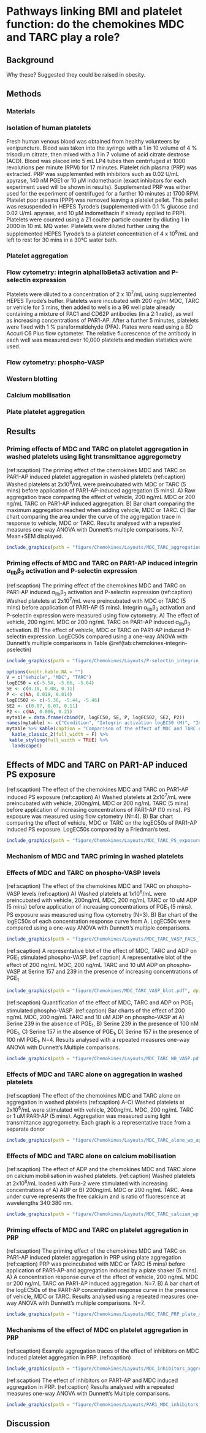 # Pathways linking BMI and platelet function: do the chemokines MDC and TARC play a role?

## Background
Why these? Suggested they could be raised in obesity.

## Methods
### Materials

### Isolation of human platelets
Fresh human venous blood was obtained from healthy volunteers by venipuncture. Blood was taken into the syringe with a 1 in 10 volume of 4 % trisodium citrate, then mixed with a 1 in 7 volume of acid citrate dextrose (ACD). Blood was placed into 5 mL LP4 tubes then centrifuged at 1000 revolutions per minute (RPM) for 17 minutes. Platelet rich plasma (PRP) was extracted. PRP was supplemented with inhibitors such as 0.02 U/mL apyrase, 140 nM PGE1 or 10 µM indomethacin (exact inhibitors for each experiment used will be shown in results). Supplemented PRP was either used for the experiment of centrifuged for a further 10 minutes at 1700 RPM. Platelet poor plasma (PPP) was removed leaving a platelet pellet. This pellet was resuspended in HEPES Tyrode’s (supplemented with 0.1 % glucose and 0.02 U/mL apyrase, and 10 µM indomethacin if already applied to PRP). Platelets were counted using a Z1 coulter particle counter by diluting 1 in 2000 in 10 mL MQ water. Platelets were diluted further using the supplemented HEPES Tyrode’s to a platelet concentration of 4 x 10^8^/mL and left to rest for 30 mins in a 30°C water bath.

### Platelet aggregation

### Flow cytometry: integrin alphaIIbBeta3 activation and P-selectin expression
Platelets were diluted to a concentration of 2 x 10^7^/mL using supplemented HEPES Tyrode’s buffer. Platelets were incubated with 200 ng/ml MDC, TARC or vehicle for 5 mins, then added to wells in a 96 well plate already containing a mixture of PAC1 and CD62P antibodies (in a 2:1 ratio), as well as increasing concentrations of PAR1-AP. After a further 5 minutes, platelets were fixed with 1 % paraformaldehyde (PFA). Plates were read using a BD Accuri C6 Plus flow cytometer. The relative fluorescence of the antibody in each well was measured over 10,000 platelets and median statistics were used.

### Flow cytometry: phospho-VASP

### Western blotting

### Calcium mobilisation

### Plate platelet aggregation






## Results

### Priming effects of MDC and TARC on platelet aggregation in washed platelets using light transmittance aggregometry

(ref:scaption) The priming effect of the chemokines MDC and TARC on PAR1-AP induced platelet aggregation in washed platelets
(ref:caption) Washed platelets at 2x10^8^/mL were preincubated with MDC or TARC (5 mins) before application of PAR1-AP-induced aggregation (5 mins). A) Raw aggregation trace comparing the effect of vehicle, 200 ng/mL MDC or 200 ng/mL TARC on PAR1-AP induced aggregation. B) Bar chart comparing the maximum aggregation reached when adding vehicle, MDC or TARC. C) Bar chart comparing the area under the curve of the aggregation trace in response to vehicle, MDC or TARC. Results analysed with a repeated measures one-way ANOVA with Dunnett’s multiple comparisons. N=7. Mean+SEM displayed.
```r
include_graphics(path = "figure/Chemokines/Layouts/MDC_TARC_aggregation_PAR1.pdf", dpi = NA)

```


### Priming effects of MDC and TARC on PAR1-AP induced integrin α~IIb~β~3~ activation and P-selectin expression

(ref:scaption) The priming effect of the chemokines MDC and TARC on PAR1-AP induced α~IIb~β~3~ activation and P-selectin expression
(ref:caption) Washed platelets at 2x10^7^/mL were preincubated with MDC or TARC (5 mins) before application of PAR1-AP (5 mins). Integrin α~IIb~β~3~ activation and P-selectin expression were measured using flow cytometry. A) The effect of vehicle, 200 ng/mL MDC or 200 ng/mL TARC on PAR1-AP induced α~IIb~β~3~ activation. B) The effect of vehicle, MDC or TARC on PAR1-AP induced P-selectin expression. LogEC50s compared using a one-way ANOVA with Dunnett's multiple comparisons in Table \@ref(tab:chemokines-integrin-pselectin)
```r
include_graphics(path = "figure/Chemokines/Layouts/P-selectin_integrin_MDC_TARC.pdf", dpi = NA)

```

```r
options(knitr.kable.NA = "")
V = c("Vehicle", "MDC", "TARC")
logEC50 = c(-5.54, -5.66, -5.64)
SE <- c(0.10, 0.08, 0.11)
P <- c(NA, 0.019, 0.014)
logEC502 <- c(-5.36, -5.44, -5.46)
SE2 <- c(0.07, 0.07, 0.11)
P2 <- c(NA, 0.006, 0.21)
mytable = data.frame(cbind(V, logEC50, SE, P, logEC502, SE2, P2))
names(mytable) <- c("Condition", "Integrin activation logEC50 (M)", "Integrin SEM", "Integrin P value", "P-selectin logEC50 (M)", "P-selectin SEM", "P-selectin p value")
mytable %>% kable(caption = "Comparison of the effect of MDC and TARC on the logEC50 for PAR1-AP induced integrin activation and P-selectin expression compared with a one-way ANOVA (N=4)", booktabs = TRUE) %>% 
  kable_classic_2(full_width = F) %>%
 kable_styling(full_width = TRUE) %>%
  landscape()
```

## Effects of MDC and TARC on PAR1-AP induced PS exposure

(ref:scaption) The effect of the chemokines MDC and TARC on PAR1-AP induced PS exposure
(ref:caption) A) Washed platelets at 2x10^7^/mL were preincubated with vehicle, 200ng/mL MDC or 200 ng/mL TARC (5 mins) before application of increasing concentrations of PAR1-AP (10 mins). PS exposure was measured using flow cytometry (N=4). B) Bar chart comparing the effect of vehicle, MDC or TARC on the logEC50s of PAR1-AP induced PS exposure. LogEC50s compared by a Friedman's test.
```r
include_graphics(path = "figure/Chemokines/Layouts/MDC_TARC_PS_exposure_layout.pdf", dpi = NA)

```

### Mechanism of MDC and TARC priming in washed platelets

### Effects of MDC and TARC on phospho-VASP levels

(ref:scaption) The effect of the chemokines MDC and TARC on phospho-VASP levels
(ref:caption) A) Washed platelets at 1x10^8^/mL were preincubated with vehicle, 200ng/mL MDC, 200 ng/mL TARC or 10 uM ADP (5 mins) before application of increasing concentrations of PGE~1~ (5 mins). PS exposure was measured using flow cytometry (N=3). B) Bar chart of the logEC50s of each concentration response curve from A. LogEC50s were compared using a one-way ANOVA with Dunnett's multiple comparisons.
```r
include_graphics(path = "figure/Chemokines/Layouts/MDC_TARC_VASP_FACS_logec50.pdf", dpi = NA)

```

(ref:scaption) A representative blot of the effect of MDC, TARC and ADP on PGE~1~ stimulated phospho-VASP.
(ref:caption) A representative blot of the effect of 200 ng/mL MDC, 200 ng/mL TARC and 10 uM ADP on phospho-VASP at Serine 157 and 239 in the presence of increasing concentrations of PGE~1~

```r
include_graphics(path = "figure/Chemokines/MDC_TARC_VASP_blot.pdf", dpi = NA)

```

(ref:scaption) Quantification of the effect of MDC, TARC and ADP on PGE~1~ stimulated phospho-VASP.
(ref:caption) Bar charts of the effect of 200 ng/mL MDC, 200 ng/mL TARC and 10 uM ADP on phospho-VASP at A) Serine 239 in the absence of PGE~1~, B) Serine 239 in the presence of 100 nM PGE~1~, C) Serine 157 in the absence of PGE~1~, D) Serine 157 in the presence of 100 nM PGE~1~. N=4. Results analysed with a repeated measures one-way ANOVA with Dunnett's Multiple comparisons. 

```r
include_graphics(path = "figure/Chemokines/Layouts/MDC_TARC_WB_VASP.pdf", dpi = NA)

```


### Effects of MDC and TARC alone on aggregation in washed platelets 

(ref:scaption) The effect of the chemokines MDC and TARC alone on aggregation in washed platelets
(ref:caption) A-C) Washed platelets at 2x10^8^/mL were stimulated with vehicle, 200ng/mL MDC, 200 ng/mL TARC or 1 uM PAR1-AP (5 mins). Aggregation was measured using light transmittance aggregometry. Each graph is a representative trace from a separate donor
```r
include_graphics(path = "figure/Chemokines/Layouts/MDC_TARC_alone_wp_aggregation.pdf", dpi = NA)

```

### Effects of MDC and TARC alone on calcium mobilisation

(ref:scaption) The effect of ADP and the chemokines MDC and TARC alone on calcium mobilisation in washed platelets.
(ref:caption) Washed platelets at 2x10^8^/mL loaded with Fura-2 were stimulated with increasing concentrations of A) ADP or B) 200ng/mL MDC or 200 ng/mL TARC. Area under curve represents the free calcium and is ratio of fluorescence at wavelengths 340:380 nm.
```r
include_graphics(path = "figure/Chemokines/Layouts/MDC_TARC_calcium_wp.pdf", dpi = NA)

```

### Priming effects of MDC and TARC on platelet aggregation in PRP
(ref:scaption) The priming effect of the chemokines MDC and TARC on PAR1-AP induced platelet aggregation in PRP using plate aggregation
(ref:caption) PRP was preincubated with MDC or TARC (5 mins) before application of PAR1-AP-and aggregation induced by a plate shaker (5 mins). A) A concentration response curve of the effect of vehicle, 200 ng/mL MDC or 200 ng/mL TARC on PAR1-AP induced aggregation. N=7. B) A bar chart of the logEC50s of the PAR1-AP concentration response curve in the presence of vehicle, MDC or TARC. Results analysed using a repeated measures one-way ANOVA with Dunnett's multiple comparisons. N=7.
```r
include_graphics(path = "figure/Chemokines/Layouts/MDC_TARC_PRP_plate_agg.pdf", dpi = NA)

```

### Mechanisms of the effect of MDC on platelet aggregation in PRP
(ref:scaption) Example aggregation traces of the effect of inhibitors on MDC induced platelet aggregation in PRP.
(ref:caption) 

```r
include_graphics(path = "figure/Chemokines/Layouts/MDC_inhibitors_aggregation_traces.pdf", dpi = NA)

```

(ref:scaption) The effect of inhibitors on PAR1-AP and MDC induced aggregation in PRP.
(ref:caption) Results analysed with a repeated measures one-way ANOVA with Dunnett's Multiple comparisons. 

```r
include_graphics(path = "figure/Chemokines/Layouts/PAR1_MDC_inhibitors_aggregation.pdf", dpi = NA)

```



## Discussion
